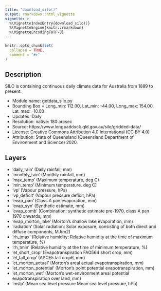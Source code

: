 ```yaml
---
title: "download_silo()"
output: rmarkdown::html_vignette
vignette: >
  %\VignetteIndexEntry{download_silo()}
  %\VignetteEngine{knitr::rmarkdown}
  %\VignetteEncoding{UTF-8}
---
```


```r
knitr::opts_chunk$set(
  collapse = TRUE,
  comment = "#>"
)
```

## Description 

SILO is containing continuous daily climate data for Australia from 1889 to present.

- Module name: getdata_silo.py
- Bounding Box = Long_min: 112.00, Lat_min: -44.00, Long_max: 154.00, Lat_max: -10.00
- Updates: Daily
- Resolution: native: 180 arcsec
- Source: https://www.longpaddock.qld.gov.au/silo/gridded-data/
- License: Creative Commons Attribution 4.0 International (CC BY 4.0)
- Attribution: State of Queensland (Queensland Department of Environment and Science) 2020.

## Layers

- 'daily_rain' (Daily rainfall, mm)
- 'monthly_rain' (Monthly rainfall, mm)
- 'max_temp' (Maximum temperature, deg C)
- 'min_temp'  (Minimum temperature. deg C)
- 'vp' (Vapour pressure, hPa)
- 'vp_deficit' (Vapour pressure deficit, hPa)
- 'evap_pan' (Class A pan evaporation, mm)
- 'evap_syn' (Synthetic estimate, mm)
- 'evap_comb' (Combination: synthetic estimate pre-1970, class A pan 1970 onwards, mm)
- 'evap_morton_lake' (Morton's shallow lake evaporation, mm)
- 'radiation'	(Solar radiation: Solar exposure, consisting of both direct and diffuse components, MJ/m2)
- 'rh_tmax'	(Relative humidity:	Relative humidity at the time of maximum temperature, %)
- 'rh_tmin'	(Relative humidity at the time of minimum temperature, %)
- 'et_short_crop' (Evapotranspiration FAO564 short crop, mm)
- 'et_tall_crop' (ASCE5 tall crop6, mm)
- 'et_morton_actual' (Morton's areal actual evapotranspiration, mm)
- 'et_morton_potential'	(Morton's point potential evapotranspiration, mm)
- 'et_morton_wet' (Morton's wet-environment areal potential evapotranspiration over land, mm)
- 'mslp' (Mean sea level pressure Mean sea level pressure, hPa)
